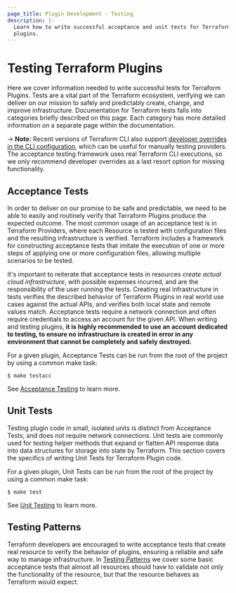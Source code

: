 ```yaml
---
page_title: Plugin Development - Testing
description: |-
  Learn how to write successful acceptance and unit tests for Terraform
  plugins.
---
```


# Testing Terraform Plugins

Here we cover information needed to write successful tests for Terraform
Plugins. Tests are a vital part of the Terraform ecosystem, verifying we can
deliver on our mission to safely and predictably create, change, and improve
infrastructure. Documentation for Terraform tests falls into categories
briefly described on this page. Each category has more detailed information on a separate page within the documentation.

-> **Note:** Recent versions of Terraform CLI also support [developer overrides in the CLI configuration](/terraform/cli/config/config-file#development-overrides-for-provider-developers), which can be useful for manually testing providers. The acceptance testing framework uses real Terraform CLI executions, so we only recommend developer overrides as a last resort option for missing functionality.

## Acceptance Tests

In order to
deliver on our promise to be safe and predictable, we need to be able to easily
and routinely verify that Terraform Plugins produce the expected outcome. The
most common usage of an acceptance test is in Terraform Providers, where each
Resource is tested with configuration files and the resulting infrastructure is
verified. Terraform includes a framework for constructing acceptance tests that
imitate the execution of one or more steps of applying one or more configuration
files, allowing multiple scenarios to be tested.

It's important to reiterate that acceptance tests in resources _create actual
cloud infrastructure_, with possible expenses incurred, and are the
responsibility of the user running the tests. Creating real infrastructure in
tests verifies the described behavior of Terraform Plugins in real world use
cases against the actual APIs,  and verifies both local state and remote values
match. Acceptance tests require a network connection and often require
credentials to access an account for the given API. When writing and testing
plugins, **it is highly recommended to use an account dedicated to testing, to
ensure no infrastructure is created in error in any environment that cannot be
completely and safely destroyed.**

For a given plugin, Acceptance Tests can be run from the root of the project by
using a common make task:

```shell
$ make testacc
```

See [Acceptance Testing](/terraform/plugin/testing/acceptance-tests) to learn more.

## Unit Tests

Testing plugin code in small, isolated units is distinct from Acceptance Tests,
and does not require network connections. Unit tests are commonly used for
testing helper methods that expand or flatten API response data into data
structures for storage into state by Terraform. This section covers the
specifics of writing Unit Tests for Terraform Plugin code.

For a given plugin, Unit Tests can be run from the root of the project by using
a common make task:

```shell
$ make test
```

See [Unit Testing](/terraform/plugin/testing/unit-testing) to learn more.

## Testing Patterns

Terraform developers are encouraged to write acceptance tests that create real
resource to verify the behavior of plugins, ensuring a reliable and safe
way to manage infrastructure. In [Testing Patterns](/terraform/plugin/testing/testing-patterns) we cover
some basic acceptance tests that almost all resources should have to validate
not only the functionality of the resource, but that the resource behaves as
Terraform would expect.